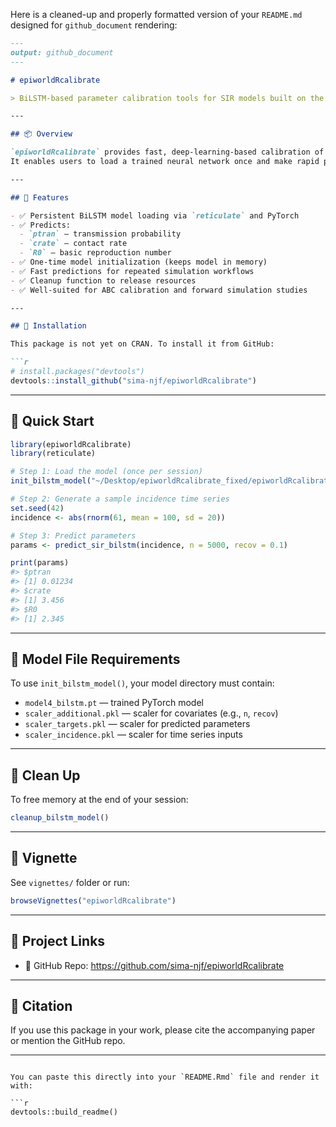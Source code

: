 Here is a cleaned-up and properly formatted version of your `README.md` designed for `github_document` rendering:

````markdown
---
output: github_document
---

# epiworldRcalibrate

> BiLSTM-based parameter calibration tools for SIR models built on the epiworldR framework.

---

## 📦 Overview

`epiworldRcalibrate` provides fast, deep-learning-based calibration of SIR model parameters using a BiLSTM model implemented in **PyTorch** and accessed from R via the `reticulate` package.  
It enables users to load a trained neural network once and make rapid predictions of epidemiological parameters such as transmission rate, contact rate, and basic reproduction number (`R0`) — especially useful in large-scale or repetitive simulations.

---

## 🔧 Features

- ✅ Persistent BiLSTM model loading via `reticulate` and PyTorch  
- ✅ Predicts:
  - `ptran` — transmission probability  
  - `crate` — contact rate  
  - `R0` — basic reproduction number  
- ✅ One-time model initialization (keeps model in memory)  
- ✅ Fast predictions for repeated simulation workflows  
- ✅ Cleanup function to release resources  
- ✅ Well-suited for ABC calibration and forward simulation studies  

---

## 📁 Installation

This package is not yet on CRAN. To install it from GitHub:

```r
# install.packages("devtools")
devtools::install_github("sima-njf/epiworldRcalibrate")
````

---

## 🚀 Quick Start

```r
library(epiworldRcalibrate)
library(reticulate)

# Step 1: Load the model (once per session)
init_bilstm_model("~/Desktop/epiworldRcalibrate_fixed/epiworldRcalibrate/inst/models")

# Step 2: Generate a sample incidence time series
set.seed(42)
incidence <- abs(rnorm(61, mean = 100, sd = 20))

# Step 3: Predict parameters
params <- predict_sir_bilstm(incidence, n = 5000, recov = 0.1)

print(params)
#> $ptran
#> [1] 0.01234
#> $crate
#> [1] 3.456
#> $R0
#> [1] 2.345
```

---

## 📂 Model File Requirements

To use `init_bilstm_model()`, your model directory must contain:

* `model4_bilstm.pt` — trained PyTorch model
* `scaler_additional.pkl` — scaler for covariates (e.g., `n`, `recov`)
* `scaler_targets.pkl` — scaler for predicted parameters
* `scaler_incidence.pkl` — scaler for time series inputs

---

## 🧼 Clean Up

To free memory at the end of your session:

```r
cleanup_bilstm_model()
```

---

## 📖 Vignette

See `vignettes/` folder or run:

```r
browseVignettes("epiworldRcalibrate")
```

---

## 🔗 Project Links

* 📁 GitHub Repo: [https://github.com/sima-njf/epiworldRcalibrate](https://github.com/sima-njf/epiworldRcalibrate)

---

## 🧪 Citation

If you use this package in your work, please cite the accompanying paper or mention the GitHub repo.

---

````

You can paste this directly into your `README.Rmd` file and render it with:

```r
devtools::build_readme()
````


